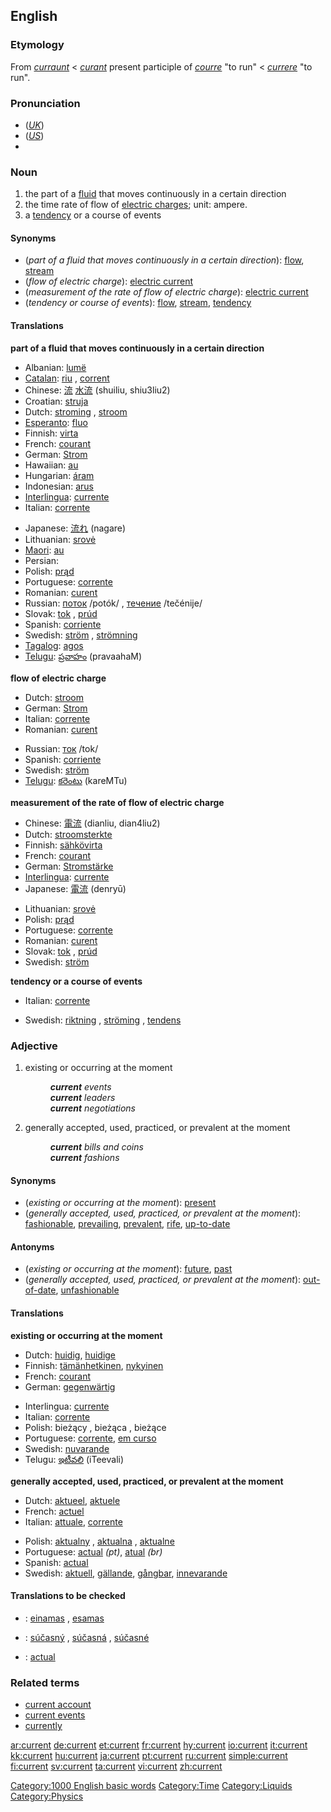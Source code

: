 ==English==

===Etymology===
From {{ME.}} ''[[curraunt]]'' < {{OF.}} ''[[curant]]'' present participle of ''[[courre]]'' "to run" < {{L.}} ''[[currere]]'' "to run".

===Pronunciation===
*(''[[Received Pronunciation|UK]]'') {{IPA|/ˈkʌɹɛnt/}}
*(''[[General American|US]]'') {{IPA|/ˈkɝɹɛnt/}}
*{{audio|en-us-current.ogg|Audio (US)}}

===Noun===
{{en-noun}}

# the part of a [[fluid]] that moves continuously in a certain direction
# the time rate of flow of [[electric charge]]s; unit: ampere.
# a [[tendency]] or a course of events

====Synonyms====
*(''part of a fluid that moves continuously in a certain direction''): [[flow]], [[stream]]
*(''flow of electric charge''): [[electric current]]
*(''measurement of the rate of flow of electric charge''): [[electric current]]
*(''tendency or course of events''): [[flow]], [[stream]], [[tendency]]

====Translations====
'''part of a fluid that moves continuously in a certain direction'''
{{top}}
*Albanian: [[lumë]] {{f}}
*[[Catalan]]: [[riu]] {{m}}, [[corrent]] {{m}}
*Chinese: [[流]] [[水流]] (shuiliu, shiu3liu2)
*Croatian: [[struja]] {{f}}
*Dutch: [[stroming]] {{f}}, [[stroom]] {{m}}
*[[Esperanto]]: [[fluo]]
*Finnish: [[virta]]
*French: [[courant]] {{m}}
*German: [[Strom]] {{m}}
*Hawaiian: [[au]]
*Hungarian: [[áram]]
*Indonesian: [[arus]]
*[[Interlingua]]: [[currente]]
*Italian: [[corrente]] {{m}}
{{mid}}
*Japanese: [[流れ]] (nagare)
*Lithuanian: [[srovė]] {{f}}
*[[Maori]]: [[au]]
*Persian: {{FAchar|[[جریان، جاری]]}}
*Polish: [[prąd]] {{m}}
*Portuguese: [[corrente]] {{f}}
*Romanian: [[curent]]{{m}}
*Russian: [[поток]] /potók/ {{m}}, [[течение]] /tečénije/ {{n}}
*Slovak: [[tok]] {{m}}, [[prúd]]
*Spanish: [[corriente]] {{f}}
*Swedish: [[ström]] {{c}}, [[strömning]] {{c}}
*[[Tagalog]]: [[agos]]
*[[Telugu]]: [[ప్రవాహం]] (pravaahaM)
{{bottom}}

'''flow of electric charge'''
{{top}}
*Dutch: [[stroom]] {{m}}
*German: [[Strom]] {{m}}
*Italian: [[corrente]] {{m}}
*Romanian: [[curent]]{{m}}
{{mid}}
*Russian: [[ток]] /tok/ {{m}}
*Spanish: [[corriente]] {{f}}
*Swedish: [[ström]] {{c}}
*[[Telugu]]: [[కరెంటు]] (kareMTu)
{{bottom}}

'''measurement of the rate of flow of electric charge'''
{{top}}
*Chinese: [[電流]] (dianliu, dian4liu2)
*Dutch: [[stroomsterkte]] {{f}}
*Finnish: [[sähkövirta]]
*French: [[courant]] {{m}}
*German: [[Stromstärke]] {{f}}
*[[Interlingua]]: [[currente]]
*Japanese: [[電流]] (denryū)
{{mid}}
*Lithuanian: [[srovė]] {{f}}
*Polish: [[prąd]] {{m}}
*Portuguese: [[corrente]] {{f}}
*Romanian: [[curent]]{{m}}
*Slovak: [[tok]] {{m}}, [[prúd]]
*Swedish: [[ström]] {{c}}
{{bottom}}

'''tendency or a course of events'''
{{top}}
*Italian: [[corrente]] {{m}}
{{mid}}
*Swedish: [[riktning]] {{c}}, [[ströming]] {{c}}, [[tendens]] {{c}}
{{bottom}}

===Adjective===
{{en-adj}}

# existing or occurring at the moment
#: '''''current''' events''
#: '''''current''' leaders''
#: '''''current''' negotiations''
# generally accepted, used, practiced, or prevalent at the moment
#: '''''current''' bills and coins''
#: '''''current''' fashions''

====Synonyms====
*(''existing or occurring at the moment''): [[present]]
*(''generally accepted, used, practiced, or prevalent at the moment''): [[fashionable]], [[prevailing]], [[prevalent]], [[rife]], [[up-to-date]]

====Antonyms====
*(''existing or occurring at the moment''): [[future]], [[past]]
*(''generally accepted, used, practiced, or prevalent at the moment''): [[out-of-date]], [[unfashionable]] 

====Translations====
'''existing or occurring at the moment'''
{{top}}
*Dutch: [[huidig]], [[huidige]]
*Finnish: [[tämänhetkinen]], [[nykyinen]]
*French: [[courant]]
*German: [[gegenwärtig]]
{{mid}}
*Interlingua: [[currente]]
*Italian: [[corrente]]
*Polish: bieżący {{m}}, bieżąca {{f}}, bieżące {{n}}
*Portuguese: [[corrente]], [[em curso]]
*Swedish: [[nuvarande]]
*Telugu: [[ఇటీవలి]] (iTeevali)
{{bottom}}

'''generally accepted, used, practiced, or prevalent at the moment'''
{{top}}
*Dutch: [[aktueel]], [[aktuele]]
*French: [[actuel]]
*Italian: [[attuale]], [[corrente]]
{{mid}}
*Polish: [[aktualny]] {{m}}, [[aktualna]] {{f}}, [[aktualne]] {{n}}
*Portuguese: [[actual]] ''(pt)'', [[atual]] ''(br)''
*Spanish: [[actual]]
*Swedish: [[aktuell]], [[gällande]], [[gångbar]], [[innevarande]]
{{bottom}}

====Translations to be checked====
{{checktrans}}

*{{ttbc|Lithuanian}}: [[einamas]] {{m}}, [[esamas]] {{m}}
*{{ttbc|Slovak}}: [[súčasný]] {{m}}, [[súčasná]] {{f}}, [[súčasné]] {{n}}
*{{ttbc|Spanish}}: [[actual]]

===Related terms===

*[[current account]]
*[[current events]]
*[[currently]]

[[Category:1000 English basic words]]
[[Category:Time]]
[[Category:Liquids]]
[[Category:Physics]]

[[ar:current]]
[[de:current]]
[[et:current]]
[[fr:current]]
[[hy:current]]
[[io:current]]
[[it:current]]
[[kk:current]]
[[hu:current]]
[[ja:current]]
[[pt:current]]
[[ru:current]]
[[simple:current]]
[[fi:current]]
[[sv:current]]
[[ta:current]]
[[vi:current]]
[[zh:current]]